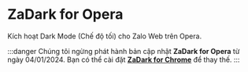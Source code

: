 
# ZaDark for Opera

Kích hoạt Dark Mode (Chế độ tối) cho Zalo Web trên Opera.

:::danger
Chúng tôi ngừng phát hành bản cập nhật **ZaDark for Opera** từ ngày 04/01/2024. Bạn có thể cài đặt [**ZaDark for Chrome**](https://chrome.google.com/webstore/detail/zadark-%E2%80%93-zalo-dark-mode/llfhpkkeljlgnjgkholeppfnepmjppob) để thay thế.
:::

<AdsByGoogle>
  <ins
    className="adsbygoogle"
    style={{ display: 'block' }}
    data-ad-client="ca-pub-5192881442581767"
    data-ad-slot="8722903447"
    data-ad-format="auto"
    data-full-width-responsive="true"
  ></ins>
</AdsByGoogle>
